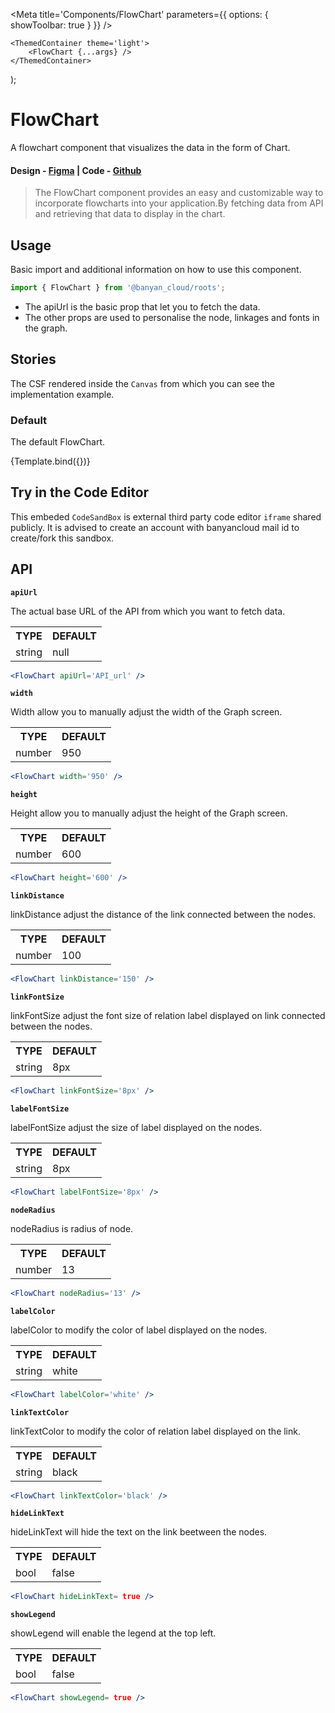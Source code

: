 

<Meta title='Components/FlowChart' parameters={{ options: { showToolbar: true } }} />

	<ThemedContainer theme='light'>
		<FlowChart {...args} />
	</ThemedContainer>
);

# FlowChart

A flowchart component that visualizes the data in the form of Chart.

#### Design - [Figma](https://www.figma.com) | Code - [Github](https://github.com/banyandata-cloud/roots/tree/main/components/FlowChart)

> The FlowChart component provides an easy and customizable way to incorporate flowcharts into your application.By fetching data from API and retrieving that data to display in the chart.

## Usage

Basic import and additional information on how to use this component.

```js
import { FlowChart } from '@banyan_cloud/roots';
```

-   The apiUrl is the basic prop that let you to fetch the data.
-   The other props are used to personalise the node, linkages and fonts in the graph.

## Stories

The CSF rendered inside the `Canvas` from which you can see the implementation example.

### Default

The default FlowChart.

<Canvas>
	<Story
		name='Default'
		args={{
			data: {
				nodes: [
    {
      properties: {
        id: "node1",
        name: "Node 1",
        timestamp: "2024-07-29T12:00:00Z",
        status: "PASS",
        excluded_resource: "NO"
      },
      labels: ["Label1"]
    },
    {
      properties: {
        id: "node2",
        name: "Node 2",
        timestamp: "2024-07-29T12:10:00Z",
        status: "FAIL",
        excluded_resource: "YES"
      },
      labels: ["Label2"]
    },
    {
      properties: {
        id: "node3",
        name: "Node 3",
        timestamp: "2024-07-29T12:20:00Z",
        status: "PASS",
        excluded_resource: "NO"
      },
      labels: ["Label1"]
    }
  ],
  relationships: [
    {
      start_node: {
        properties: {
          id: "node1",
          name: "Node 1"
        }
      },
      end_node: {
        properties: {
          id: "node2",
          name: "Node 2"
        }
      },
      type: "REL_TYPE_1"
    },
    {
      start_node: {
        properties: {
          id: "node2",
          name: "Node 2"
        }
      },
      end_node: {
        properties: {
          id: "node3",
          name: "Node 3"
        }
      },
      type: "REL_TYPE_2"
    }
  ],
    },
			showLegend: true,
			width: 900,
			height: 600,
			hideLinkText: true,
			rightLegendLeight: 30,
		}}>
		{Template.bind({})}
	</Story>
</Canvas>

## Try in the Code Editor

This embeded `CodeSandBox` is external third party code editor `iframe` shared publicly. It is advised to create an account with banyancloud mail id to create/fork this sandbox.

## API

**`apiUrl`**

The actual base URL of the API from which you want to fetch data.

<table style={{ width: '100%' }}>
	<tr>
		<th style={{ textAlign: 'left', width: '50%' }}>TYPE</th>
		<th style={{ textAlign: 'left', width: '50%' }}>DEFAULT</th>
	</tr>
	<tr>
		<td>string</td>
		<td>null</td>
	</tr>
</table>

```jsx
<FlowChart apiUrl='API_url' />
```

**`width`**

Width allow you to manually adjust the width of the Graph screen.

<table style={{ width: '100%' }}>
	<tr>
		<th style={{ textAlign: 'left', width: '50%' }}>TYPE</th>
		<th style={{ textAlign: 'left', width: '50%' }}>DEFAULT</th>
	</tr>
	<tr>
		<td>number</td>
		<td>950</td>
	</tr>
</table>

```jsx
<FlowChart width='950' />
```

**`height`**

Height allow you to manually adjust the height of the Graph screen.

<table style={{ width: '100%' }}>
	<tr>
		<th style={{ textAlign: 'left', width: '50%' }}>TYPE</th>
		<th style={{ textAlign: 'left', width: '50%' }}>DEFAULT</th>
	</tr>
	<tr>
		<td>number</td>
		<td>600</td>
	</tr>
</table>

```jsx
<FlowChart height='600' />
```

**`linkDistance`**

linkDistance adjust the distance of the link connected between the nodes.

<table style={{ width: '100%' }}>
	<tr>
		<th style={{ textAlign: 'left', width: '50%' }}>TYPE</th>
		<th style={{ textAlign: 'left', width: '50%' }}>DEFAULT</th>
	</tr>
	<tr>
		<td>number</td>
		<td>100</td>
	</tr>
</table>

```jsx
<FlowChart linkDistance='150' />
```

**`linkFontSize`**

linkFontSize adjust the font size of relation label displayed on link connected between the nodes.

<table style={{ width: '100%' }}>
	<tr>
		<th style={{ textAlign: 'left', width: '50%' }}>TYPE</th>
		<th style={{ textAlign: 'left', width: '50%' }}>DEFAULT</th>
	</tr>
	<tr>
		<td>string</td>
		<td>8px</td>
	</tr>
</table>

```jsx
<FlowChart linkFontSize='8px' />
```

**`labelFontSize`**

labelFontSize adjust the size of label displayed on the nodes.

<table style={{ width: '100%' }}>
	<tr>
		<th style={{ textAlign: 'left', width: '50%' }}>TYPE</th>
		<th style={{ textAlign: 'left', width: '50%' }}>DEFAULT</th>
	</tr>
	<tr>
		<td>string</td>
		<td>8px</td>
	</tr>
</table>

```jsx
<FlowChart labelFontSize='8px' />
```

**`nodeRadius`**

nodeRadius is radius of node.

<table style={{ width: '100%' }}>
	<tr>
		<th style={{ textAlign: 'left', width: '50%' }}>TYPE</th>
		<th style={{ textAlign: 'left', width: '50%' }}>DEFAULT</th>
	</tr>
	<tr>
		<td>number</td>
		<td>13</td>
	</tr>
</table>

```jsx
<FlowChart nodeRadius='13' />
```

**`labelColor`**

labelColor to modify the color of label displayed on the nodes.

<table style={{ width: '100%' }}>
	<tr>
		<th style={{ textAlign: 'left', width: '50%' }}>TYPE</th>
		<th style={{ textAlign: 'left', width: '50%' }}>DEFAULT</th>
	</tr>
	<tr>
		<td>string</td>
		<td>white</td>
	</tr>
</table>

```jsx
<FlowChart labelColor='white' />
```

**`linkTextColor`**

linkTextColor to modify the color of relation label displayed on the link.

<table style={{ width: '100%' }}>
	<tr>
		<th style={{ textAlign: 'left', width: '50%' }}>TYPE</th>
		<th style={{ textAlign: 'left', width: '50%' }}>DEFAULT</th>
	</tr>
	<tr>
		<td>string</td>
		<td>black</td>
	</tr>
</table>

```jsx
<FlowChart linkTextColor='black' />
```

**`hideLinkText`**

hideLinkText will hide the text on the link beetween the nodes.

<table style={{ width: '100%' }}>
	<tr>
		<th style={{ textAlign: 'left', width: '50%' }}>TYPE</th>
		<th style={{ textAlign: 'left', width: '50%' }}>DEFAULT</th>
	</tr>
	<tr>
		<td>bool</td>
		<td>false</td>
	</tr>
</table>

```jsx
<FlowChart hideLinkText= true />
```
**`showLegend`**

showLegend will enable the legend at the top left.

<table style={{ width: '100%' }}>
	<tr>
		<th style={{ textAlign: 'left', width: '50%' }}>TYPE</th>
		<th style={{ textAlign: 'left', width: '50%' }}>DEFAULT</th>
	</tr>
	<tr>
		<td>bool</td>
		<td>false</td>
	</tr>
</table>

```jsx
<FlowChart showLegend= true />
```